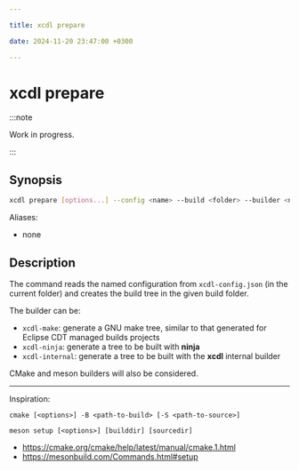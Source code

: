 ```yaml
---

title: xcdl prepare

date: 2024-11-20 23:47:00 +0300

---
```


# xcdl prepare

:::note

Work in progress.

:::

## Synopsis

```sh
xcdl prepare [options...] --config <name> --build <folder> --builder <name>
```

Aliases:

- none

## Description

The command reads the named configuration from `xcdl-config.json` (in the current folder) and creates the build tree in the given build folder.

The builder can be:

- `xcdl-make`: generate a GNU make tree, similar to that generated for Eclipse CDT managed builds projects
- `xcdl-ninja`: generate a tree to be built with **ninja**
- `xcdl-internal`: generate a tree to be built with the **xcdl** internal builder

CMake and meson builders will also be considered.

---

Inspiration:

```
cmake [<options>] -B <path-to-build> [-S <path-to-source>]

meson setup [<options>] [builddir] [sourcedir]
```

- https://cmake.org/cmake/help/latest/manual/cmake.1.html
- https://mesonbuild.com/Commands.html#setup

